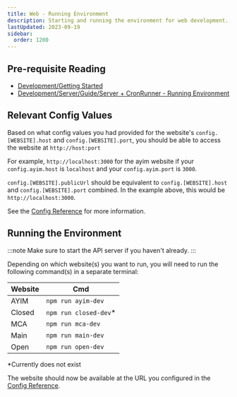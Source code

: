 ```yaml
---
title: Web - Running Environment
description: Starting and running the environment for web development.
lastUpdated: 2023-09-19
sidebar:
  order: 1200
---
```


## Pre-requisite Reading

*   [Development/Getting Started](../../..)
*   [Development/Server/Guide/Server + CronRunner - Running Environment](../../../server/guide/server-running-environment)

## Relevant Config Values

Based on what config values you had provided for the website's `config.[WEBSITE].host` and `config.[WEBSITE].port`, you should be able to access the website at `http://host:port`

For example, `http://localhost:3000` for the ayim website if your `config.ayim.host` is `localhost` and your `config.ayim.port` is `3000`.

`config.[WEBSITE].publicUrl` should be equivalent to `config.[WEBSITE].host` and `config.[WEBSITE].port` combined. In the example above, this would be `http://localhost:3000`.

See the [Config Reference](../config) for more information.

## Running the Environment

:::note
Make sure to start the API server if you haven't already.
:::

Depending on which website(s) you want to run, you will need to run the following command(s) in a separate terminal:

| Website | Cmd                    |
| ------- | ---------------------- |
| AYIM    | `npm run ayim-dev`     |
| Closed  | `npm run closed-dev`\* |
| MCA     | `npm run mca-dev`      |
| Main    | `npm run main-dev`     |
| Open    | `npm run open-dev`     |

\*Currently does not exist

The website should now be available at the URL you configured in the [Config Reference](../config).
